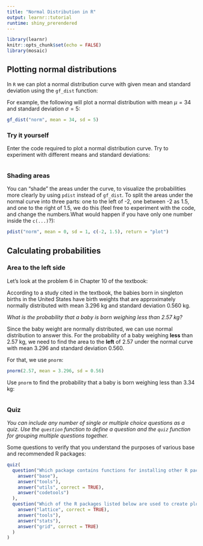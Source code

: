 ```yaml
---
title: "Normal Distribution in R"
output: learnr::tutorial
runtime: shiny_prerendered
---
```

```r
library(learnr)
knitr::opts_chunk$set(echo = FALSE)
library(mosaic)
```


## Plotting normal distributions

In `R` we can plot a normal distribution curve with given mean and standard deviation using the `gf_dist` function:

For example, the following will plot a normal distribution with mean $\mu = 34$ and standard deviation $\sigma = 5$:

```r
gf_dist("norm", mean = 34, sd = 5)
```


### Try it yourself

Enter the code required to plot a normal distribution curve. Try to experiment with different means and standard deviations:

```r

```

### Shading areas

You can "shade" the areas under the curve, to visualize the probabilities more clearly by using `pdist` instead of `gf_dist`.  To split the areas under the normal curve into three parts: one to the left of -2, one between -2 as 1.5, and one to the right of 1.5, we do this (feel free to experiment with the code, and change the numbers.What would happen if you have only one number inside the `c(...)`?):

```r
pdist("norm", mean = 0, sd = 1, c(-2, 1.5), return = "plot")
```

## Calculating probabilities

### Area to the left side

Let's look at the problem 6 in Chapter 10 of the textbook:

According to a study cited in the textbook,
the babies born in singleton births in the United States have birth weights that are approximately normally distributed with mean 3.296 kg and standard deviation 0.560 kg.

_What is the probability that a baby is born weighing less than 2.57 kg?_

Since the baby weight are normally distributed, we can use normal distribution to answer this.  For the probability of a baby weighing __less__ than 2.57 kg, we need to find the area to the __left__ of 2.57 under the normal curve with mean 3.296 and standard deviation 0.560.

For that, we use `pnorm`:

```r
pnorm(2.57, mean = 3.296, sd = 0.56)
```

Use `pnorm` to find the probability that a baby is born weighing less than 3.34 kg:

```r

```

### Quiz

*You can include any number of single or multiple choice questions as a quiz. Use the `question` function to define a question and the `quiz` function for grouping multiple questions together.*

Some questions to verify that you understand the purposes of various base and recommended R packages:

```r
quiz(
  question("Which package contains functions for installing other R packages?",
    answer("base"),
    answer("tools"),
    answer("utils", correct = TRUE),
    answer("codetools")
  ),
  question("Which of the R packages listed below are used to create plots?",
    answer("lattice", correct = TRUE),
    answer("tools"),
    answer("stats"),
    answer("grid", correct = TRUE)
  )
)
```
